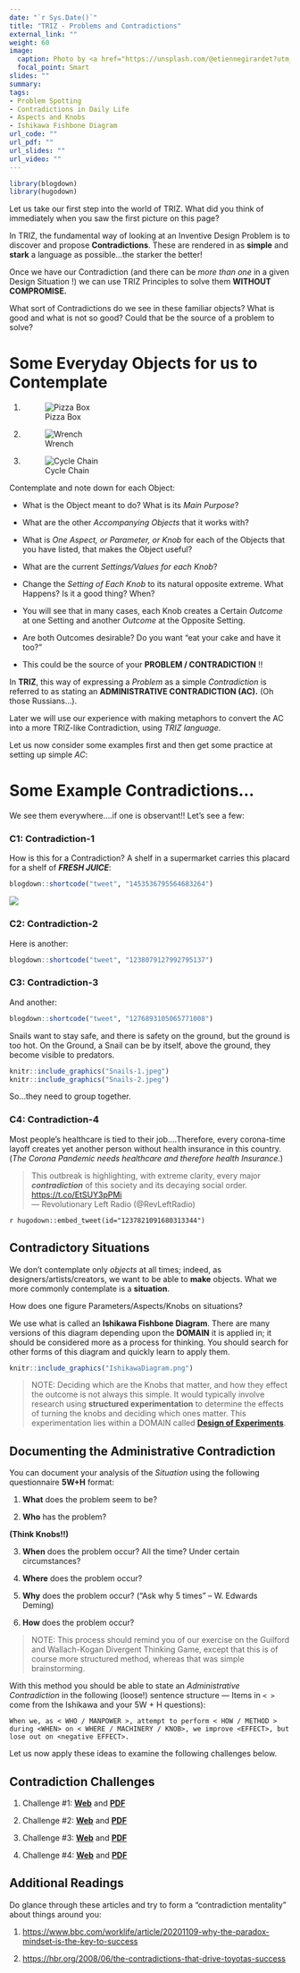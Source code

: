 ```yaml
---
date: "`r Sys.Date()`"
title: "TRIZ - Problems and Contradictions"
external_link: ""
weight: 60
image:
  caption: Photo by <a href="https://unsplash.com/@etiennegirardet?utm_source=unsplash&utm_medium=referral&utm_content=creditCopyText">Etienne Girardet</a> on <a href="https://unsplash.com/s/photos/contradiction?utm_source=unsplash&utm_medium=referral&utm_content=creditCopyText">Unsplash</a>
  focal_point: Smart
slides: ""
summary: 
tags:
- Problem Spotting
- Contradictions in Daily Life
- Aspects and Knobs
- Ishikawa Fishbone Diagram
url_code: ""
url_pdf: ""
url_slides: ""
url_video: ""
---
```


```r
library(blogdown)
library(hugodown)
```

Let us take our first step into the world of TRIZ. What did you think of immediately when you saw the first picture on this page?

In TRIZ, the fundamental way of looking at an Inventive Design Problem is to discover and propose **Contradictions**. These are rendered in as **simple** and **stark** a language as possible...the starker the better!

Once we have our Contradiction (and there can be *more than one* in a given Design Situation !) we can use TRIZ Principles to solve them **WITHOUT COMPROMISE.**

What sort of Contradictions do we see in these familiar objects? What is good and what is not so good? Could that be the source of a problem to solve?

# Some Everyday Objects for us to Contemplate

1)  ![Pizza Box](pizza.jpg)

2)  ![Wrench](wrench.jpg)

3)  ![Cycle Chain](chain.jpg)

Contemplate and note down for each Object:

-   What is the Object meant to do? What is its *Main Purpose*?

-   What are the other *Accompanying Objects* that it works with?

-   What is *One Aspect, or Parameter, or Knob* for each of the Objects that you have listed, that makes the Object useful?

-   What are the current *Settings/Values for each Knob*?

-   Change the *Setting of Each Knob* to its natural opposite extreme. What Happens? Is it a good thing? When?

-   You will see that in many cases, each Knob creates a Certain *Outcome* at one Setting and another *Outcome* at the Opposite Setting.

-   Are both Outcomes desirable? Do you want "eat your cake and have it too?"

-   This could be the source of your **PROBLEM / CONTRADICTION** !!

In **TRIZ**, this way of expressing a *Problem* as a simple *Contradiction* is referred to as stating an **ADMINISTRATIVE CONTRADICTION (AC).** (Oh those Russians...).

Later we will use our experience with making metaphors to convert the AC into a more TRIZ-like Contradiction, using *TRIZ language*.

Let us now consider some examples first and then get some practice at setting up simple *AC*:

# Some Example Contradictions...

We see them everywhere....if one is observant!! Let's see a few:

### C1: Contradiction-1

How is this for a Contradiction? A shelf in a supermarket carries this placard for a shelf of ***FRESH JUICE***:

```r
blogdown::shortcode("tweet", "1453536795564683264")
```

![](Juice.jpeg)

### C2: Contradiction-2

Here is another:

```r
blogdown::shortcode("tweet", "1238079127992795137")

```

### C3: Contradiction-3

And another:

```r
blogdown::shortcode("tweet", "1276893105065771008")
```

Snails want to stay safe, and there is safety on the ground, but the ground is too hot. On the Ground, a Snail can be by itself, above the ground, they become visible to predators.

```r
knitr::include_graphics("Snails-1.jpeg")
knitr::include_graphics("Snails-2.jpeg")
```

So...they need to group together.

### C4: Contradiction-4

Most people's healthcare is tied to their job....Therefore, every corona-time layoff creates yet another person without health insurance in this country. (*The Corona Pandemic needs healthcare and therefore health Insurance.*)

> This outbreak is highlighting, with extreme clarity, every major ***contradiction*** of this society and its decaying social order. <https://t.co/EtSUY3pPMi>\
> --- Revolutionary Left Radio (\@RevLeftRadio)

`r hugodown::embed_tweet(id="1237821091680313344")`

## Contradictory Situations

We don't contemplate only *objects* at all times; indeed, as designers/artists/creators, we want to be able to **make** objects. What we more commonly contemplate is a **situation**.

How does one figure Parameters/Aspects/Knobs on situations?

We use what is called an **Ishikawa Fishbone Diagram**. There are many versions of this diagram depending upon the **DOMAIN** it is applied in; it should be considered more as a process for thinking. You should search for other forms of this diagram and quickly learn to apply them.

```r
knitr::include_graphics("IshikawaDiagram.png")

```

> NOTE: Deciding which are the Knobs that matter, and how they effect the outcome is not always this simple. It would typically involve research using **structured experimentation** to determine the effects of turning the knobs and deciding which ones matter. This experimentation lies within a DOMAIN called [**Design of Experiments**](). 

## Documenting the Administrative Contradiction

You can document your analysis of the *Situation* using the following questionnaire **5W+H** format:

1.  **What** does the problem seem to be?

2.  **Who** has the problem?

**(Think Knobs!!)**

3.  **When** does the problem occur? All the time? Under certain circumstances? 

4.  **Where** does the problem occur?

5.  **Why** does the problem occur? ("Ask why 5 times" -- W. Edwards Deming)

6.  **How** does the problem occur?

> NOTE: This process should remind you of our exercise on the Guilford and Wallach-Kogan Divergent Thinking Game, except that this is of course more structured method, whereas that was simple brainstorming.

With this method you should be able to state an *Administrative Contradiction* in the following (loose!) sentence structure --- Items in `< >` come from the Ishikawa and your 5W + H questions):

`When we, as < WHO / MANPOWER >, attempt to perform < HOW / METHOD > during <WHEN> on < WHERE / MACHINERY / KNOB>, we improve <EFFECT>, but lose out on <negative EFFECT>.`

Let us now apply these ideas to examine the following challenges below.

## Contradiction Challenges

1.  Challenge #1: [**Web**](https://web.archive.org/web/20200813061353/https://triz-journal.com/triz-challenge-may-2001/) and [**PDF**](TRIZ%20Challenge%20-%20May%202001The%20Triz%20Journal.pdf)

2.  Challenge #2: [**Web**](https://web.archive.org/web/20200813061945/https://triz-journal.com/triz-challenge-july-2001/) and [**PDF**](TRIZ%20Challenge%20-%20July%202001The%20Triz%20Journal.pdf)

3.  Challenge #3: [**Web**](https://web.archive.org/web/20200813061928/https://triz-journal.com/triz-challenge-july-2002/) and [**PDF**](TRIZ%20Challenge%20-%20July%202002The%20Triz%20Journal.pdf)

4.  Challenge #4: [**Web**](https://web.archive.org/web/20200813063906/https://triz-journal.com/triz-challenge-november-2003/) and [**PDF**](TRIZ%20Challenge%20-%20November%202003The%20Triz%20Journal.pdf)

## Additional Readings

Do glance through these articles and try to form a "contradiction mentality" about things around you:

1.  <https://www.bbc.com/worklife/article/20201109-why-the-paradox-mindset-is-the-key-to-success>

2.  <https://hbr.org/2008/06/the-contradictions-that-drive-toyotas-success>
